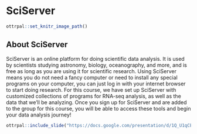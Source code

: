 # SciServer

<!-- Set up code of OTTR Book-->

```r
ottrpal::set_knitr_image_path()
```


## About SciServer

SciServer is an online platform for doing scientific data analysis. It is used by scientists studying astronomy, biology, oceanography, and more, and is free as long as you are using it for scientific research. Using SciServer means you do not need a fancy computer or need to install any special programs on your computer, you can just log in with your internet browser to start doing research.  For this course, we have set up SciServer with customized collections of programs for RNA-seq analysis, as well as the data that we’ll be analyzing.  Once you sign up for SciServer and are added to the group for this course, you will be able to access these tools and begin your data analysis journey!


```r
ottrpal::include_slide("https://docs.google.com/presentation/d/1Q_U1qCEqpwknpOUG4gcuN_-w7ytPCtyfwCF5CGe5bAM/edit#slide=id.g344f6de1efa_0_5")
```



